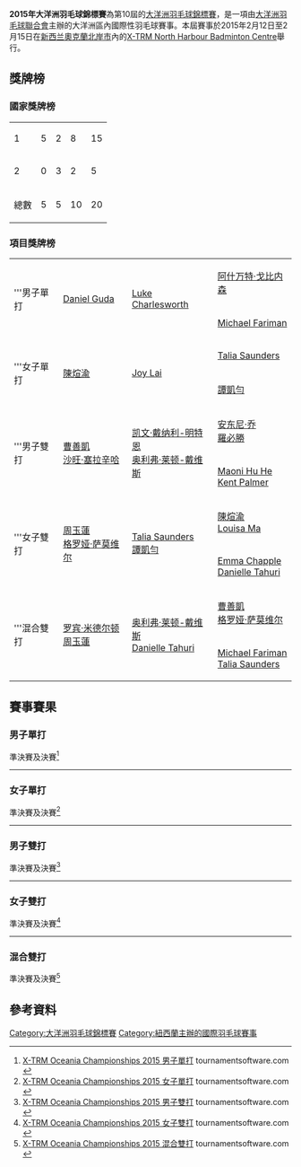 {{noteTA|G1=Badminton}}
{{infobox badminton event
|name           = 2015年大洋洲羽毛球錦標賽
|image          = 
|size           = 
|caption        =
|dates          = 2015年2月12日－2月15日（單項）
|number_edition = 第10屆
|level          = 
|prize_money    = 
|location       = {{NZL}}[[奧克蘭|奧克蘭]]
|venue          = X-TRM North Harbour Badminton Centre
|previous       = 2014年大洋洲羽毛球錦標賽 
|next           = 2016年大洋洲羽毛球錦標賽
}}
'''2015年大洋洲羽毛球錦標賽'''為第10屆的[[大洋洲羽毛球錦標賽|大洋洲羽毛球錦標賽]]，是一項由[[大洋洲羽毛球聯合會|大洋洲羽毛球聯合會]]主辦的大洋洲區內國際性羽毛球賽事。本屆賽事於2015年2月12日至2月15日在[[新西兰|新西兰]][[奧克蘭|奧克蘭]][[北岸市|北岸市]]內的[[X-TRM_North_Harbour_Badminton_Centre|X-TRM North Harbour Badminton Centre]]舉行。

==獎牌榜==
===國家獎牌榜===

{| {{RankedMedalTable}}
|-
|1||style="text-align:left"| {{bat|AUS}} ||5||2||8||15
|-
|2||style="text-align:left"| {{bat|NZL}} ||0||3||2||5
|- class="sortbottom"
!colspan=2|總數|| 5 || 5 || 10 || 20
|}

===項目獎牌榜===
{| {{MedalistTable|labelwidth=80px|type=項目|style=font-size:small;}}
|-
|rowspan=2|'''男子單打
|rowspan=2|{{flagicon|AUS}} [[Daniel_Guda|Daniel Guda]]
|rowspan=2|{{flagicon|NZL}} [[Luke_Charlesworth|Luke Charlesworth]]
|{{flagicon|AUS}} [[阿什万特·戈比内森|阿什万特·戈比内森]]
|-
|{{flagicon|AUS}} [[Michael_Fariman|Michael Fariman]]
|-
|rowspan=2|'''女子單打
|rowspan=2|{{flagicon|AUS}} [[陳煊渝|陳煊渝]]
|rowspan=2|{{flagicon|AUS}} [[Joy_Lai|Joy Lai]]
|{{flagicon|AUS}} [[Talia_Saunders|Talia Saunders]]
|-
|{{flagicon|AUS}} [[譚凱勻|譚凱勻]]
|-
|rowspan=2|'''男子雙打
|rowspan=2|{{flagicon|AUS}} [[曹善凱|曹善凱]]<br/>{{flagicon|AUS}} [[沙旺·塞拉辛哈|沙旺·塞拉辛哈]]
|rowspan=2|{{flagicon|NZL}} [[凯文·戴纳利-明特恩|凯文·戴纳利-明特恩]]<br/>{{flagicon|NZL}} [[奥利弗·莱顿-戴维斯|奥利弗·莱顿-戴维斯]]
|{{flagicon|AUS}} [[安东尼·乔|安东尼·乔]]<br/>{{flagicon|AUS}} [[羅必勝|羅必勝]]
|-
|{{flagicon|NZL}} [[Maoni_Hu_He|Maoni Hu He]]<br/>{{flagicon|NZL}} [[Kent_Palmer|Kent Palmer]]
|-
|rowspan=2|'''女子雙打
|rowspan=2|{{flagicon|AUS}} [[周玉蓮|周玉蓮]]<br/>{{flagicon|AUS}} [[格罗娅·萨莫维尔|格罗娅·萨莫维尔]]
|rowspan=2|{{flagicon|AUS}} [[Talia_Saunders|Talia Saunders]]<br/>{{flagicon|AUS}} [[譚凱勻|譚凱勻]]
|{{flagicon|AUS}} [[陳煊渝|陳煊渝]]<br/>{{flagicon|AUS}} [[Louisa_Ma|Louisa Ma]]
|-
|{{flagicon|NZL}} [[Emma_Chapple|Emma Chapple]]<br/>{{flagicon|NZL}} [[Danielle_Tahuri|Danielle Tahuri]]
|-
|rowspan=2|'''混合雙打
|rowspan=2|{{flagicon|AUS}} [[罗宾·米德尔顿|罗宾·米德尔顿]]<br/>{{flagicon|AUS}} [[周玉蓮|周玉蓮]]
|rowspan=2|{{flagicon|NZL}} [[奥利弗·莱顿-戴维斯|奥利弗·莱顿-戴维斯]]<br/>{{flagicon|NZL}} [[Danielle_Tahuri|Danielle Tahuri]]
|{{flagicon|AUS}} [[曹善凱|曹善凱]]<br/>{{flagicon|AUS}} [[格罗娅·萨莫维尔|格罗娅·萨莫维尔]]
|-
|{{flagicon|AUS}} [[Michael_Fariman|Michael Fariman]]<br/>{{flagicon|AUS}} [[Talia_Saunders|Talia Saunders]]
|}

== 賽事賽果 ==
=== 男子單打 ===
;準決賽及決賽<ref name="MS">[http://bwf.tournamentsoftware.com/sport/draw.aspx?id=74051A8C-F140-4088-B6BA-F0D1248EDABF&draw=2 X-TRM Oceania Championships 2015 男子單打] tournamentsoftware.com {{en}}</ref>
{{4TeamBracket-Tennis3-v2
| team-width=200
| RD1-seed1=
| RD1-team1='''{{flagicon|NZL}} [[Luke_Charlesworth|Luke Charlesworth]]
| RD1-score1-1='''21
| RD1-score1-2=19
| RD1-score1-3='''21
| RD1-seed2=3
| RD1-team2={{flagicon|AUS}} [[阿什万特·戈比内森|阿什万特·戈比内森]]
| RD1-score2-1=18
| RD1-score2-2='''21
| RD1-score2-3=16

| RD1-seed3=4
| RD1-team3='''{{flagicon|AUS}} [[Daniel_Guda|Daniel Guda]]
| RD1-score3-1='''21
| RD1-score3-2='''21
| RD1-score3-3=
| RD1-seed4=2
| RD1-team4={{flagicon|AUS}} [[Michael_Fariman|Michael Fariman]]
| RD1-score4-1=15
| RD1-score4-2=12
| RD1-score4-3=

| RD2-seed1=
| RD2-team1={{flagicon|NZL}} [[Luke_Charlesworth|Luke Charlesworth]]
| RD2-score1-1=11
| RD2-score1-2='''21
| RD2-score1-3=19
| RD2-seed2=4
| RD2-team2='''{{flagicon|AUS}} [[Daniel_Guda|Daniel Guda]]
| RD2-score2-1='''21
| RD2-score2-2=15
| RD2-score2-3='''21
}}
----

=== 女子單打 ===
;準決賽及決賽<ref name="WS">[http://bwf.tournamentsoftware.com/sport/draw.aspx?id=74051A8C-F140-4088-B6BA-F0D1248EDABF&draw=3 X-TRM Oceania Championships 2015 女子單打] tournamentsoftware.com {{en}}</ref>
{{4TeamBracket-Tennis3-v2
| team-width=200
| RD1-seed1=1
| RD1-team1='''{{flagicon|AUS}} [[Joy_Lai|Joy Lai]]
| RD1-score1-1='''21
| RD1-score1-2='''21
| RD1-score1-3=
| RD1-seed2=
| RD1-team2={{flagicon|AUS}} [[Talia_Saunders|Talia Saunders]]
| RD1-score2-1=14
| RD1-score2-2=13
| RD1-score2-3=

| RD1-seed3=
| RD1-team3='''{{flagicon|AUS}} [[陳煊渝|陳煊渝]]
| RD1-score3-1='''21
| RD1-score3-2='''21
| RD1-score3-3=
| RD1-seed4=2
| RD1-team4={{flagicon|AUS}} [[譚凱勻|譚凱勻]]
| RD1-score4-1=17
| RD1-score4-2=7
| RD1-score4-3=

| RD2-seed1=1
| RD2-team1={{flagicon|AUS}} [[Joy_Lai|Joy Lai]]
| RD2-score1-1=18
| RD2-score1-2=22
| RD2-score1-3=
| RD2-seed2=
| RD2-team2='''{{flagicon|AUS}} [[陳煊渝|陳煊渝]]
| RD2-score2-1='''21
| RD2-score2-2='''24
| RD2-score2-3=
}}
----

=== 男子雙打 ===
;準決賽及決賽<ref name="MD">[http://bwf.tournamentsoftware.com/sport/draw.aspx?id=74051A8C-F140-4088-B6BA-F0D1248EDABF&draw=4 X-TRM Oceania Championships 2015 男子雙打] tournamentsoftware.com {{en}}</ref>
{{4TeamBracket-Tennis3-v2
| team-width=200
| RD1-seed1=1
| RD1-team1='''{{flagicon|NZL}} [[凯文·戴纳利-明特恩|凯文·戴纳利-明特恩]]<br/> {{flagicon|NZL}} [[奥利弗·莱顿-戴维斯|奥利弗·莱顿-戴维斯]]
| RD1-score1-1='''21
| RD1-score1-2='''21
| RD1-score1-3=
| RD1-seed2=
| RD1-team2={{flagicon|AUS}} [[安东尼·乔|安东尼·乔]]<br/> {{flagicon|AUS}} [[羅必勝|羅必勝]]
| RD1-score2-1=15
| RD1-score2-2=13
| RD1-score2-3=

| RD1-seed3=
| RD1-team3={{flagicon|NZL}} [[Maoni_Hu_He|Maoni Hu He]]<br/> {{flagicon|NZL}} [[Kent_Palmer|Kent Palmer]]
| RD1-score3-1=6
| RD1-score3-2=17
| RD1-score3-3=
| RD1-seed4=2
| RD1-team4='''{{flagicon|AUS}} [[曹善凱|曹善凱]]<br/> {{flagicon|AUS}} [[沙旺·塞拉辛哈|沙旺·塞拉辛哈]]
| RD1-score4-1='''21
| RD1-score4-2='''21
| RD1-score4-3=

| RD2-seed1=1
| RD2-team1={{flagicon|NZL}} [[凯文·戴纳利-明特恩|凯文·戴纳利-明特恩]]<br/> {{flagicon|NZL}} [[奥利弗·莱顿-戴维斯|奥利弗·莱顿-戴维斯]]
| RD2-score1-1='''21
| RD2-score1-2=16
| RD2-score1-3=13
| RD2-seed2=2
| RD2-team2='''{{flagicon|AUS}} [[曹善凱|曹善凱]]<br/> {{flagicon|AUS}} [[沙旺·塞拉辛哈|沙旺·塞拉辛哈]]
| RD2-score2-1=10
| RD2-score2-2='''21
| RD2-score2-3='''21
}}
----

=== 女子雙打 ===
;準決賽及決賽<ref name="WD">[http://bwf.tournamentsoftware.com/sport/draw.aspx?id=74051A8C-F140-4088-B6BA-F0D1248EDABF&draw=5 X-TRM Oceania Championships 2015 女子雙打] {{Webarchive|url=https://archive.is/20150216134316/http://bwf.tournamentsoftware.com/sport/draw.aspx?id=74051A8C-F140-4088-B6BA-F0D1248EDABF&draw=5 |date=2015-02-16 }} tournamentsoftware.com {{en}}</ref>
{{4TeamBracket-Tennis3-v2
| team-width=200
| RD1-seed1=1
| RD1-team1='''{{flagicon|AUS}} [[周玉蓮|周玉蓮]]<br/> {{flagicon|AUS}} [[格罗娅·萨莫维尔|格罗娅·萨莫维尔]]
| RD1-score1-1='''21
| RD1-score1-2='''21
| RD1-score1-3=
| RD1-seed2=
| RD1-team2={{flagicon|AUS}} [[陳煊渝|陳煊渝]]<br/> {{flagicon|AUS}} [[Louisa_Ma|Louisa Ma]]
| RD1-score2-1=18
| RD1-score2-2=16
| RD1-score2-3=

| RD1-seed3=
| RD1-team3='''{{flagicon|AUS}} [[Talia_Saunders|Talia Saunders]]<br/> {{flagicon|AUS}} [[譚凱勻|譚凱勻]]
| RD1-score3-1='''21
| RD1-score3-2='''21
| RD1-score3-3=
| RD1-seed4=2
| RD1-team4={{flagicon|NZL}} [[Emma_Chapple|Emma Chapple]]<br/> {{flagicon|NZL}} [[Danielle_Tahuri|Danielle Tahuri]]
| RD1-score4-1=18
| RD1-score4-2=16
| RD1-score4-3=

| RD2-seed1=1
| RD2-team1='''{{flagicon|AUS}} [[周玉蓮|周玉蓮]]<br/> {{flagicon|AUS}} [[格罗娅·萨莫维尔|格罗娅·萨莫维尔]]
| RD2-score1-1='''21
| RD2-score1-2='''21
| RD2-score1-3=
| RD2-seed2=2
| RD2-team2={{flagicon|AUS}} [[Talia_Saunders|Talia Saunders]]<br/> {{flagicon|AUS}} [[譚凱勻|譚凱勻]]
| RD2-score2-1=14
| RD2-score2-2=11
| RD2-score2-3=
}}
----

=== 混合雙打 ===
;準決賽及決賽<ref name="XD">[http://bwf.tournamentsoftware.com/sport/draw.aspx?id=74051A8C-F140-4088-B6BA-F0D1248EDABF&draw=1 X-TRM Oceania Championships 2015 混合雙打] {{Webarchive|url=https://archive.is/20150216134244/http://bwf.tournamentsoftware.com/sport/draw.aspx?id=74051A8C-F140-4088-B6BA-F0D1248EDABF&draw=1 |date=2015-02-16 }} tournamentsoftware.com {{en}}</ref>
{{4TeamBracket-Tennis3-v2
| team-width=200
| RD1-seed1=
| RD1-team1={{flagicon|AUS}} [[曹善凱|曹善凱]]<br/> {{flagicon|AUS}} [[格罗娅·萨莫维尔|格罗娅·萨莫维尔]]
| RD1-score1-1=15
| RD1-score1-2='''21
| RD1-score1-3=14
| RD1-seed2=
| RD1-team2='''{{flagicon|NZL}} [[奥利弗·莱顿-戴维斯|奥利弗·莱顿-戴维斯]]<br/> {{flagicon|NZL}} [[Danielle_Tahuri|Danielle Tahuri]]
| RD1-score2-1='''21
| RD1-score2-2=19
| RD1-score2-3='''21

| RD1-seed3=
| RD1-team3={{flagicon|AUS}} [[Michael_Fariman|Michael Fariman]]<br/> {{flagicon|AUS}} [[Talia_Saunders|Talia Saunders]]
| RD1-score3-1=13
| RD1-score3-2=16
| RD1-score3-3=
| RD1-seed4=2
| RD1-team4='''{{flagicon|AUS}} [[罗宾·米德尔顿|罗宾·米德尔顿]]<br/> {{flagicon|AUS}} [[周玉蓮|周玉蓮]]
| RD1-score4-1='''21
| RD1-score4-2='''21
| RD1-score4-3=

| RD2-seed1=
| RD2-team1={{flagicon|NZL}} [[奥利弗·莱顿-戴维斯|奥利弗·莱顿-戴维斯]]<br/> {{flagicon|NZL}} [[Danielle_Tahuri|Danielle Tahuri]]
| RD2-score1-1=12
| RD2-score1-2=14
| RD2-score1-3=
| RD2-seed2=2
| RD2-team2='''{{flagicon|AUS}} [[罗宾·米德尔顿|罗宾·米德尔顿]]<br/> {{flagicon|AUS}} [[周玉蓮|周玉蓮]]
| RD2-score2-1='''21
| RD2-score2-2='''21
| RD2-score2-3=
}}

== 參考資料 ==
{{Reflist}}

[[Category:大洋洲羽毛球錦標賽|Category:大洋洲羽毛球錦標賽]]
[[Category:紐西蘭主辦的國際羽毛球賽事|Category:紐西蘭主辦的國際羽毛球賽事]]